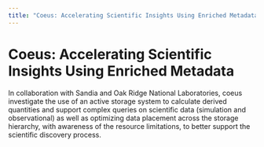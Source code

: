 ```yaml
---
title: "Coeus: Accelerating Scientific Insights Using Enriched Metadata"
---
```


# Coeus: Accelerating Scientific Insights Using Enriched Metadata

In collaboration with Sandia and Oak Ridge National Laboratories, coeus investigate the use of an active storage system
to calculate derived quantities and support complex queries on scientific data (simulation and observational) as well
as optimizing data placement across the storage hierarchy, with awareness of the resource limitations, to better support
the scientific discovery process.
